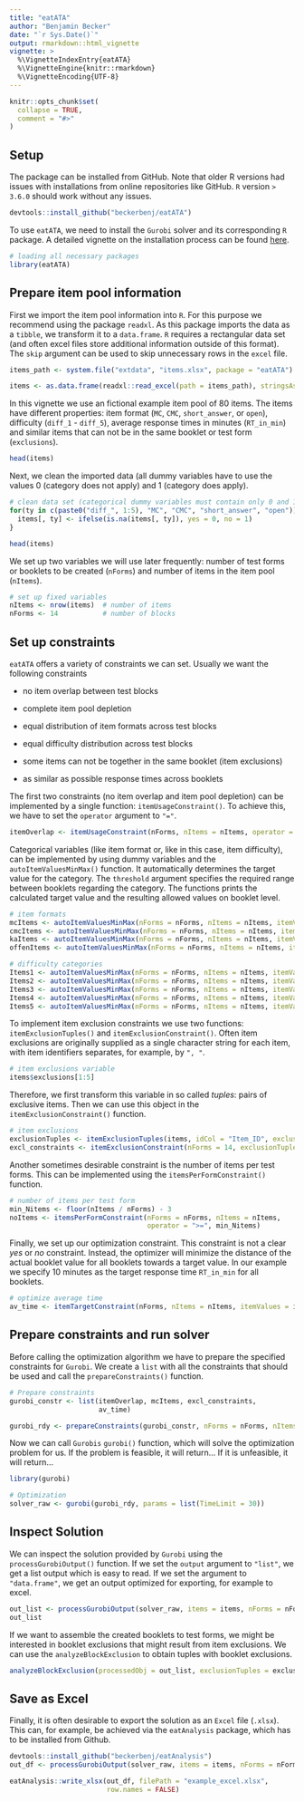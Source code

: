 ---
title: "eatATA"
author: "Benjamin Becker"
date: "`r Sys.Date()`"
output: rmarkdown::html_vignette
vignette: >
  %\VignetteIndexEntry{eatATA}
  %\VignetteEngine{knitr::rmarkdown}
  %\VignetteEncoding{UTF-8}
---

```{r, include = FALSE}
knitr::opts_chunk$set(
  collapse = TRUE,
  comment = "#>"
)
```

## Setup
The package can be installed from GitHub. Note that older R versions had issues with installations from online repositories like GitHub. `R` version `> 3.6.0` should work without any issues. 

```{r installation, eval = FALSE}
devtools::install_github("beckerbenj/eatATA")
```

To use `eatATA`, we need to install the `Gurobi` solver and its corresponding `R` package. A detailed vignette on the installation process can be found [here](https://cran.r-project.org/web/packages/prioritizr/vignettes/gurobi_installation.html). 

```{r library, message = FALSE}
# loading all necessary packages
library(eatATA)
```


## Prepare item pool information
First we import the item pool information into `R`. For this purpose we recommend using the package `readxl`. As this package imports the data as a `tibble`, we transform it to a `data.frame`. `R` requires a rectangular data set (and often excel files store additional information outside of this format). The `skip` argument can be used to skip unnecessary rows in the `excel` file. 

```{r import items, message = FALSE}
items_path <- system.file("extdata", "items.xlsx", package = "eatATA")

items <- as.data.frame(readxl::read_excel(path = items_path), stringsAsFactors = FALSE)
```

In this vignette we use an fictional example item pool of 80 items. The items have different properties: item format (`MC`, `CMC`, `short_answer`, or `open`), difficulty (`diff_1` - `diff_5`), average response times in minutes (`RT_in_min`) and similar items that can not be in the same booklet or test form (`exclusions`).

```{r inspect items, message = FALSE}
head(items)
```

Next, we clean the imported data (all dummy variables have to use the values 0 (category does not apply) and 1 (category does apply). 

```{r data cleaning, message = FALSE}
# clean data set (categorical dummy variables must contain only 0 and 1)
for(ty in c(paste0("diff_", 1:5), "MC", "CMC", "short_answer", "open")){
  items[, ty] <- ifelse(is.na(items[, ty]), yes = 0, no = 1)
}

head(items)
```

We set up two variables we will use later frequently: number of test forms or booklets to be created (`nForms`) and number of items in the item pool (`nItems`).

```{r fixed variables, message = FALSE}
# set up fixed variables
nItems <- nrow(items)  # number of items
nForms <- 14           # number of blocks
```


## Set up constraints
`eatATA` offers a variety of constraints we can set. Usually we want the following constraints

* no item overlap between test blocks

* complete item pool depletion

* equal distribution of item formats across test blocks

* equal difficulty distribution across test blocks

* some items can not be together in the same booklet (item exclusions)

* as similar as possible response times across booklets

The first two constraints (no item overlap and item pool depletion) can be implemented by a single function: `itemUsageConstraint()`. To achieve this, we have to set the `operator` argument to `"="`. 

```{r item usage constraints}
itemOverlap <- itemUsageConstraint(nForms, nItems = nItems, operator = "=") 
```

Categorical variables (like item format or, like in this case, item difficulty), can be implemented by using dummy variables and the `autoItemValuesMinMax()` function. It automatically determines the target value for the category. The `threshold` argument specifies the required range between booklets regarding the category. The functions prints the calculated target value and the resulting allowed values on booklet level.    

```{r categorical constraints}
# item formats
mcItems <- autoItemValuesMinMax(nForms = nForms, nItems = nItems, itemValues = items$MC, threshold = 0)
cmcItems <- autoItemValuesMinMax(nForms = nForms, nItems = nItems, itemValues = items$CMC, threshold = 0)
kaItems <- autoItemValuesMinMax(nForms = nForms, nItems = nItems, itemValues = items$short_answer, threshold = 0)
offenItems <- autoItemValuesMinMax(nForms = nForms, nItems = nItems, itemValues = items$open, threshold = 0)

# difficulty categories
Items1 <- autoItemValuesMinMax(nForms = nForms, nItems = nItems, itemValues = items$diff_1, threshold = 0)
Items2 <- autoItemValuesMinMax(nForms = nForms, nItems = nItems, itemValues = items$diff_2, threshold = 0)
Items3 <- autoItemValuesMinMax(nForms = nForms, nItems = nItems, itemValues = items$diff_3, threshold = 0)
Items4 <- autoItemValuesMinMax(nForms = nForms, nItems = nItems, itemValues = items$diff_4, threshold = 0)
Items5 <- autoItemValuesMinMax(nForms = nForms, nItems = nItems, itemValues = items$diff_5, threshold = 0)
```

To implement item exclusion constraints we use two functions: `itemExclusionTuples()` and `itemExclusionConstraint()`. Often item exclusions are originally supplied as a single character string for each item, with item identifiers separates, for example, by `", "`.

```{r exclusion demo}
# item exclusions variable
items$exclusions[1:5]
```

Therefore, we first transform this variable in so called *tuples*: pairs of exclusive items. Then we can use this object in the `itemExclusionConstraint()` function.

```{r exclusion constraints}
# item exclusions
exclusionTuples <- itemExclusionTuples(items, idCol = "Item_ID", exclusions = "exclusions", sepPattern = ", ")
excl_constraints <- itemExclusionConstraint(nForms = 14, exclusionTuples = exclusionTuples, itemIDs = items$Item_ID)
```

Another sometimes desirable constraint is the number of items per test forms. This can be implemented using the `itemsPerFormConstraint()` function. 

```{r item numbers constraints}
# number of items per test form
min_Nitems <- floor(nItems / nForms) - 3
noItems <- itemsPerFormConstraint(nForms = nForms, nItems = nItems, 
                                  operator = ">=", min_Nitems)

```

Finally, we set up our optimization constraint. This constraint is not a clear *yes* or *no* constraint. Instead, the optimizer will minimize the distance of the actual booklet value for all booklets towards a target value. In our example we specify 10 minutes as the target response time `RT_in_min` for all booklets.

```{r target constraints}
# optimize average time
av_time <- itemTargetConstraint(nForms, nItems = nItems, itemValues = items$RT_in_min, targetValue = 10)
```


## Prepare constraints and run solver
Before calling the optimization algorithm we have to prepare the specified constraints for `Gurobi`. We create a `list` with all the constraints that should be used and call the `prepareConstraints()` function. 

```{r prepare constraints, eval = T}
# Prepare constraints
gurobi_constr <- list(itemOverlap, mcItems, excl_constraints,
                      av_time)

gurobi_rdy <- prepareConstraints(gurobi_constr, nForms = nForms, nItems = nItems)
```

Now we can call `Gurobis` `gurobi()` function, which will solve the optimization problem for us. If the problem is feasible, it will return... If it is unfeasible, it will return...

```{r solver, eval = FALSE}
library(gurobi)

# Optimization
solver_raw <- gurobi(gurobi_rdy, params = list(TimeLimit = 30))

```

## Inspect Solution

We can inspect the solution provided by `Gurobi` using the `processGurobiOutput()` function. If we set the `output` argument to `"list"`, we get a list output which is easy to read. If we set the argument to `"data.frame"`, we get an output optimized for exporting, for example to excel.

```{r inspect solution, eval = FALSE}
out_list <- processGurobiOutput(solver_raw, items = items, nForms = nForms, output = "list")
out_list
```
If we want to assemble the created booklets to test forms, we might be interested in booklet exclusions that might result from item exclusions. We can use the `analyzeBlockExclusion` to obtain tuples with booklet exclusions.

```{r block exclusions, eval = FALSE}
analyzeBlockExclusion(processedObj = out_list, exclusionTuples = exclusionTuples)

```

## Save as Excel
Finally, it is often desirable to export the solution as an `Excel` file (`.xlsx`). This can, for example, be achieved via the `eatAnalysis` package, which has to be installed from Github.

```{r export solution to excel, eval = FALSE}
devtools::install_github("beckerbenj/eatAnalysis")
out_df <- processGurobiOutput(solver_raw, items = items, nForms = nForms, output = "list")

eatAnalysis::write_xlsx(out_df, filePath = "example_excel.xlsx",
                        row.names = FALSE)
```
